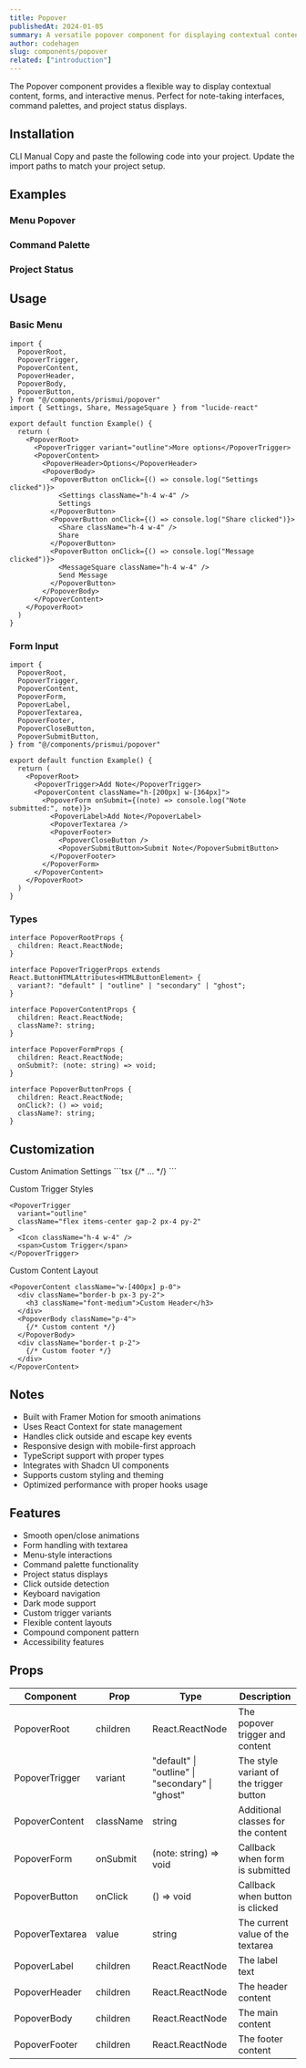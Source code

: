 ```yaml
---
title: Popover
publishedAt: 2024-01-05
summary: A versatile popover component for displaying contextual content, forms, and interactive menus with smooth animations.
author: codehagen
slug: components/popover
related: ["introduction"]
---
```


<ComponentPreview name="popover-form" />

<Note variant="info">
  The Popover component provides a flexible way to display contextual content, forms, and interactive menus. Perfect for note-taking interfaces, command palettes, and project status displays.
</Note>

## Installation

<Tabs defaultValue="cli">
  <TabsList>
    <TabsTrigger value="cli">CLI</TabsTrigger>
    <TabsTrigger value="manual">Manual</TabsTrigger>
  </TabsList>
  <TabsContent value="cli">
    <ComponentSource name="popover" isCli />
  </TabsContent>
  <TabsContent value="manual">
    <Steps>
      <Step>Copy and paste the following code into your project.</Step>
      <ComponentSource name="popover" />
      <Step>Update the import paths to match your project setup.</Step>
    </Steps>
  </TabsContent>
</Tabs>

## Examples

### Menu Popover

<ComponentPreview name="popover-menu" />


### Command Palette

<ComponentPreview name="popover-command" height="lg" />


### Project Status

<ComponentPreview name="popover-project" height="xl" />


## Usage

### Basic Menu

```tsx
import {
  PopoverRoot,
  PopoverTrigger,
  PopoverContent,
  PopoverHeader,
  PopoverBody,
  PopoverButton,
} from "@/components/prismui/popover"
import { Settings, Share, MessageSquare } from "lucide-react"

export default function Example() {
  return (
    <PopoverRoot>
      <PopoverTrigger variant="outline">More options</PopoverTrigger>
      <PopoverContent>
        <PopoverHeader>Options</PopoverHeader>
        <PopoverBody>
          <PopoverButton onClick={() => console.log("Settings clicked")}>
            <Settings className="h-4 w-4" />
            Settings
          </PopoverButton>
          <PopoverButton onClick={() => console.log("Share clicked")}>
            <Share className="h-4 w-4" />
            Share
          </PopoverButton>
          <PopoverButton onClick={() => console.log("Message clicked")}>
            <MessageSquare className="h-4 w-4" />
            Send Message
          </PopoverButton>
        </PopoverBody>
      </PopoverContent>
    </PopoverRoot>
  )
}
```

### Form Input

```tsx
import {
  PopoverRoot,
  PopoverTrigger,
  PopoverContent,
  PopoverForm,
  PopoverLabel,
  PopoverTextarea,
  PopoverFooter,
  PopoverCloseButton,
  PopoverSubmitButton,
} from "@/components/prismui/popover"

export default function Example() {
  return (
    <PopoverRoot>
      <PopoverTrigger>Add Note</PopoverTrigger>
      <PopoverContent className="h-[200px] w-[364px]">
        <PopoverForm onSubmit={(note) => console.log("Note submitted:", note)}>
          <PopoverLabel>Add Note</PopoverLabel>
          <PopoverTextarea />
          <PopoverFooter>
            <PopoverCloseButton />
            <PopoverSubmitButton>Submit Note</PopoverSubmitButton>
          </PopoverFooter>
        </PopoverForm>
      </PopoverContent>
    </PopoverRoot>
  )
}
```

### Types

```tsx
interface PopoverRootProps {
  children: React.ReactNode;
}

interface PopoverTriggerProps extends React.ButtonHTMLAttributes<HTMLButtonElement> {
  variant?: "default" | "outline" | "secondary" | "ghost";
}

interface PopoverContentProps {
  children: React.ReactNode;
  className?: string;
}

interface PopoverFormProps {
  children: React.ReactNode;
  onSubmit?: (note: string) => void;
}

interface PopoverButtonProps {
  children: React.ReactNode;
  onClick?: () => void;
  className?: string;
}
```

## Customization

<Steps>
  <Step>Custom Animation Settings</Step>
  ```tsx
  <PopoverContent
    initial={{ opacity: 0, y: -8 }}
    animate={{ opacity: 1, y: 0 }}
    exit={{ opacity: 0, y: -8 }}
    transition={{ duration: 0.2 }}
  >
    {/* ... */}
  </PopoverContent>
  ```

  <Step>Custom Trigger Styles</Step>
  ```tsx
  <PopoverTrigger
    variant="outline"
    className="flex items-center gap-2 px-4 py-2"
  >
    <Icon className="h-4 w-4" />
    <span>Custom Trigger</span>
  </PopoverTrigger>
  ```

  <Step>Custom Content Layout</Step>
  ```tsx
  <PopoverContent className="w-[400px] p-0">
    <div className="border-b px-3 py-2">
      <h3 className="font-medium">Custom Header</h3>
    </div>
    <PopoverBody className="p-4">
      {/* Custom content */}
    </PopoverBody>
    <div className="border-t p-2">
      {/* Custom footer */}
    </div>
  </PopoverContent>
  ```
</Steps>

## Notes

- Built with Framer Motion for smooth animations
- Uses React Context for state management
- Handles click outside and escape key events
- Responsive design with mobile-first approach
- TypeScript support with proper types
- Integrates with Shadcn UI components
- Supports custom styling and theming
- Optimized performance with proper hooks usage

## Features

- Smooth open/close animations
- Form handling with textarea
- Menu-style interactions
- Command palette functionality
- Project status displays
- Click outside detection
- Keyboard navigation
- Dark mode support
- Custom trigger variants
- Flexible content layouts
- Compound component pattern
- Accessibility features

## Props

| Component | Prop | Type | Description |
| --- | --- | --- | --- |
| PopoverRoot | children | React.ReactNode | The popover trigger and content |
| PopoverTrigger | variant | "default" \| "outline" \| "secondary" \| "ghost" | The style variant of the trigger button |
| PopoverContent | className | string | Additional classes for the content |
| PopoverForm | onSubmit | (note: string) => void | Callback when form is submitted |
| PopoverButton | onClick | () => void | Callback when button is clicked |
| PopoverTextarea | value | string | The current value of the textarea |
| PopoverLabel | children | React.ReactNode | The label text |
| PopoverHeader | children | React.ReactNode | The header content |
| PopoverBody | children | React.ReactNode | The main content |
| PopoverFooter | children | React.ReactNode | The footer content |